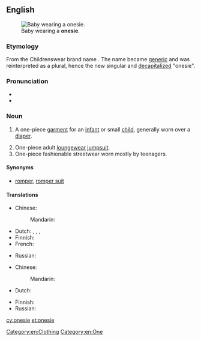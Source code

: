 ==English==
{{wikipedia|Onesie (jumpsuit)}}
[[Image:Baby.jpg|thumb|right|Baby wearing a '''onesie'''.]]

===Etymology===
From the {{w|Gerber}} Childrenswear brand name {{w|Onesies}}. The name became [[generic]] and was reinterpreted as a plural, hence the new singular and [[decapitalize]]d "onesie".

===Pronunciation===
* {{IPA|/ˈwʌn.zi/|lang=en}}
* {{hyphenation|one|sie|lang=en}}

===Noun===
{{en-noun}}

# {{context|US|lang=en}} A one-piece [[garment]] for an [[infant]] or small [[child]], generally worn over a [[diaper]].
# One-piece adult [[loungewear]] [[jumpsuit]].
# One-piece fashionable streetwear worn mostly by teenagers.

====Synonyms====
* {{sense|a one-piece baby garment}} [[romper]], [[romper suit]]

====Translations====
{{trans-top|baby garment}}
* Chinese:
*: Mandarin: {{t-needed|cmn}}
* Dutch: {{t+|nl|romper|m}}, {{t|nl|rompertje|n}}, {{t|nl|kruippak|n}}, {{t|nl|kruippakje|n}}
* Finnish: {{t+|fi|potkupuku}}
* French: {{t+|fr|body|m}}
{{trans-mid}}
* Russian: {{t-needed|ru}}
{{trans-bottom}}

{{trans-top|adult jumpsuit}}
* Chinese:
*: Mandarin: {{t-needed|cmn}}
* Dutch: {{t+|nl|romper|m}}
{{trans-mid}}
* Finnish: {{t+|fi|haalari}}
* Russian: {{t-needed|ru}}
{{trans-bottom}}

[[Category:en:Clothing]]
[[Category:en:One]]

[[cy:onesie]]
[[et:onesie]]